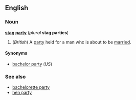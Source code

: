<!-- If you edit this page, please also make corresponding changes to "bachelor party" to keep these page synchronised.-->



==English==
===Noun===
'''[[stag]] [[party]]''' (''plural'' '''stag parties''')

#(''British'') A [[party]] held for a man who is about to be [[married]].

====Synonyms====
*[[bachelor party]] (''US'')

===See also===
*[[bachelorette party]]
*[[hen party]]



<!-- If you edit this page, please also make corresponding changes to "bachelor party" to keep these page synchronised.-->